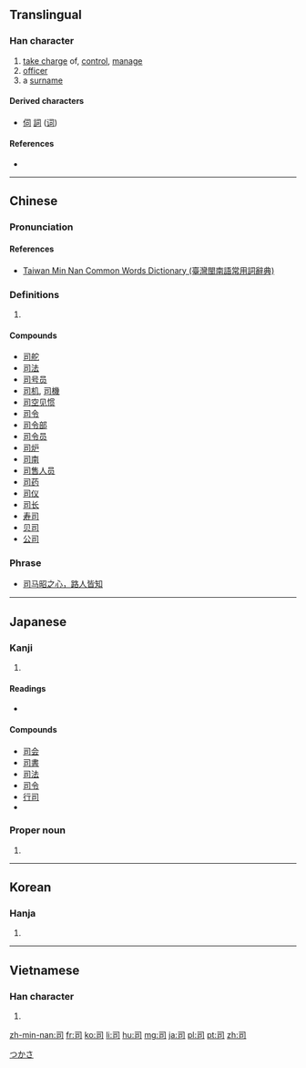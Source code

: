 ==Translingual==
{{stroke order}}

===Han character===
{{Han char|rn=30|rad=口|as=02|sn=5|four=1762<sub>0</sub>|canj=尸一口 (SMR)|ids=⿹[[𠃌]][[𠮛]]}}

# [[take charge]] of, [[control]], [[manage]]
# [[officer]]
# a [[surname]]

====Derived characters====
* [[伺]] [[詞]] ([[词]])

====References====
* {{Han ref|kx=0174.030|dkj=03257|dj=0385.080|hdz=10572.080|uh=53F8|ud=21496|bh=A571|bd=42353}}

----

==Chinese==
{{zh-hanzi-box|[[司]]}}

===Pronunciation===
{{zh-pron
|m=sī,yù
|c=si1
|mn=sai/si/su
|mn_note=sai, si - vernacular, su - literary
|cat=v,n
}}

====References====
* [http://twblg.dict.edu.tw/holodict_new/index.html Taiwan Min Nan Common Words Dictionary (臺灣閩南語常用詞辭典)]

===Definitions===
{{zh-pos}}

# {{defn|Han|sort=口02}}

====Compounds====
* [[司舵]]
* [[司法]]
* [[司号员]]
* [[司机]], [[司機]]
* [[司空见惯]]
* [[司令]]
* [[司令部]]
* [[司令员]]
* [[司炉]]
* [[司南]]
* [[司售人员]]
* [[司药]]
* [[司仪]]
* [[司长]]
* [[寿司]]
* [[贝司]]
* [[公司]]

===Phrase===
* [[司马昭之心，路人皆知]]

----

==Japanese==

===Kanji===
{{ja-kanji|grade=4|rs=口02}}

# {{defn|lang=ja|sort=口02}}

====Readings====
* {{ja-readings|on=[[し]] (shi), [[じ]] (ji)|kun=[[つかさどる]] (tsukasadoru), [[つかさ]] (tsukasa)}}

====Compounds====
* [[司会]]
* [[司書]]
* [[司法]]
* [[司令]]
* [[行司]]
* {{term|寿司||{{l|en|sushi}}|tr=[[すし]], {{l|ja|sushi|sc=Latn}}|lang=ja}}

===Proper noun===
{{ja-pos|k|proper|hira=つかさ|rom=Tsukasa}}

# {{given name|male|lang=ja}}

[[Category:Japanese male given names|つかさ]]

----

==Korean==

===Hanja===
{{ko-hanja|hangeul=[[사]]|rv=sa|mr=sa}}

# {{defn|lang=ko|sort=口02}}

----

==Vietnamese==

===Han character===
{{vi-hantu|[[ti]], [[tư]], [[tơ]], [[hoàng]]|rs=口02}}

# {{defn|lang=vi|sort=口02}}

[[zh-min-nan:司]]
[[fr:司]]
[[ko:司]]
[[li:司]]
[[hu:司]]
[[mg:司]]
[[ja:司]]
[[pl:司]]
[[pt:司]]
[[zh:司]]